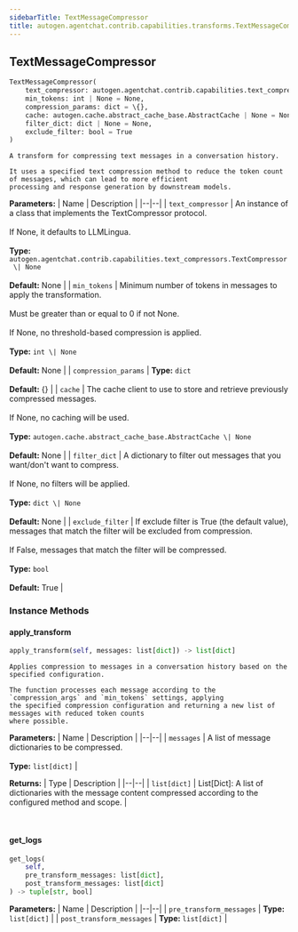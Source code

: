 ```yaml
---
sidebarTitle: TextMessageCompressor
title: autogen.agentchat.contrib.capabilities.transforms.TextMessageCompressor
---
```

<h2 id="autogen.agentchat.contrib.capabilities.transforms.TextMessageCompressor" class="doc doc-heading">
    <code class="doc-symbol doc-symbol-heading doc-symbol-class"></code>
    <span class="doc doc-object-name doc-class-name">TextMessageCompressor</span>
</h2>

```python
TextMessageCompressor(
    text_compressor: autogen.agentchat.contrib.capabilities.text_compressors.TextCompressor | None = None,
    min_tokens: int | None = None,
    compression_params: dict = \{},
    cache: autogen.cache.abstract_cache_base.AbstractCache | None = None,
    filter_dict: dict | None = None,
    exclude_filter: bool = True
)
```

    A transform for compressing text messages in a conversation history.
    
    It uses a specified text compression method to reduce the token count of messages, which can lead to more efficient
    processing and response generation by downstream models.

<b>Parameters:</b>
| Name | Description |
|--|--|
| `text_compressor` | An instance of a class that implements the TextCompressor protocol.<br/><br/>If None, it defaults to LLMLingua.<br/><br/>**Type:** `autogen.agentchat.contrib.capabilities.text_compressors.TextCompressor \| None`<br/><br/>**Default:** None |
| `min_tokens` | Minimum number of tokens in messages to apply the transformation.<br/><br/>Must be greater than or equal to 0 if not None.<br/><br/>If None, no threshold-based compression is applied.<br/><br/>**Type:** `int \| None`<br/><br/>**Default:** None |
| `compression_params` | **Type:** `dict`<br/><br/>**Default:** \{} |
| `cache` | The cache client to use to store and retrieve previously compressed messages.<br/><br/>If None, no caching will be used.<br/><br/>**Type:** `autogen.cache.abstract_cache_base.AbstractCache \| None`<br/><br/>**Default:** None |
| `filter_dict` | A dictionary to filter out messages that you want/don't want to compress.<br/><br/>If None, no filters will be applied.<br/><br/>**Type:** `dict \| None`<br/><br/>**Default:** None |
| `exclude_filter` | If exclude filter is True (the default value), messages that match the filter will be excluded from compression.<br/><br/>If False, messages that match the filter will be compressed.<br/><br/>**Type:** `bool`<br/><br/>**Default:** True |

### Instance Methods

<code class="doc-symbol doc-symbol-heading doc-symbol-method"></code>
#### apply_transform

```python
apply_transform(self, messages: list[dict]) -> list[dict]
```

    Applies compression to messages in a conversation history based on the specified configuration.
    
    The function processes each message according to the `compression_args` and `min_tokens` settings, applying
    the specified compression configuration and returning a new list of messages with reduced token counts
    where possible.

<b>Parameters:</b>
| Name | Description |
|--|--|
| `messages` | A list of message dictionaries to be compressed.<br/><br/>**Type:** `list[dict]` |

<b>Returns:</b>
| Type | Description |
|--|--|
| `list[dict]` | List[Dict]: A list of dictionaries with the message content compressed according to the configured method and scope. |

<br />

<code class="doc-symbol doc-symbol-heading doc-symbol-method"></code>
#### get_logs

```python
get_logs(
    self,
    pre_transform_messages: list[dict],
    post_transform_messages: list[dict]
) -> tuple[str, bool]
```

    

<b>Parameters:</b>
| Name | Description |
|--|--|
| `pre_transform_messages` | **Type:** `list[dict]` |
| `post_transform_messages` | **Type:** `list[dict]` |

<br />